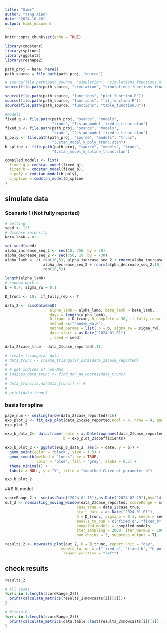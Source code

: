 ```yaml
---
title: "Sims"
author: "Yang Xiao"
date: "2024-10-28"
output: html_document
---
```


```r
knitr::opts_chunk$set(echo = TRUE)

library(cmdstanr)
library(splines)
library(ggplot2)
library(reshape2)
```


```r
path_proj = here::here()
path_source = file.path(path_proj, "source")

# source(file.path(path_source, "simulation", "simulations_functions.R"))
source(file.path(path_source, "simulation", "simulations_functions_final.R"))

source(file.path(path_source, "functions", "plot_function.R"))
source(file.path(path_source, "functions", "fit_function.R"))
source(file.path(path_source, "functions", "table_function.R"))
```

```r
#models
fixed_q <- file.path(path_proj, "source", "models",
                     "trunc", "1.stan_model_fixed_q_trunc.stan")
fixed_b <- file.path(path_proj, "source", "models",
                     "trunc", "2.stan_model_fixed_b_trunc.stan")
b_poly <- file.path(path_proj, "source", "models", "trunc",
                     "3.stan_model_b_poly_trunc.stan")
b_spline <- file.path(path_proj, "source", "models", "trunc",
                     "4.stan_model_b_spline_trunc.stan")

compiled_models <- list(
  fixed_q = cmdstan_model(fixed_q),
  fixed_b = cmdstan_model(fixed_b),
  b_poly = cmdstan_model(b_poly),
  b_spline = cmdstan_model(b_spline)
)
```


## simulate data

### Scenario 1 (Not fully reported)
```r

# setting:
seed <- 123
# disease intensity
beta_lamb = 0.5

set.seed(seed)
alpha_increase_seq_2 <- seq(10, 750, by = 30)
alpha_decrease_seq_2 <- seq(750, 10, by = -30)
alpha_lamb =  c( rep(10,5), alpha_increase_seq_2 + rnorm(alpha_increase_seq_2,10,10), 
                 alpha_decrease_seq_2 + rnorm(alpha_decrease_seq_2,10,10),
                 rep(10,5))

length(alpha_lamb)
# random walk b
b = 0.4; sigma_rw = 0.1

D_trunc <- 10;  if_fully_rep <- T

data_2 <- simsDataGenQ(
                    alpha_lamb = alpha_lamb, beta_lamb = beta_lamb,
                    days = length(alpha_lamb), 
                    D_trunc = D_trunc, D_complete = 30, if_fully_reported = if_fully_rep,
                    method =c("random_walk"),
                    method_params = list( b = b, sigma_rw = sigma_rw),
                    date_start = as.Date("2024-01-01") 
                    , seed = seed)

data_2$case_true - data_2$case_reported[,11]

# create triangular data
# data_trunc <- create_triangular_data(data_2$case_reported)
# 
# # get indices of non-NAs
# indices_data_trunc <- find_non_na_coords(data_trunc)
# 
# data_trunc[is.na(data_trunc)] <- 0
# 
# print(data_trunc)
```

### basis for spline

```r
page_num <- ceiling(nrow(data_2$case_reported)/16)
exp_plot_2 <- fit_exp_plot(data_2$case_reported,ncol = 4, nrow = 4, page = c(1:page_num), if_fit = T)
exp_plot_2
```
```r
exp_b_data_2<- data.frame( date = as.Date(rownames(data_2$case_reported)),
                          b = exp_plot_2$coefficients)

exp_b_plot_2 <- ggplot(exp_b_data_2, aes(x = date, y = b)) +
  geom_point(color = "black", size = 1.5) +       
  geom_smooth(method = "loess", se = TRUE,        
              color = "blue", fill = "grey", alpha = 0.5) +
  theme_minimal() +
  labs(x = NULL, y = "Y", title = "Smoothed Curve of parameter b")

exp_b_plot_2
```


##$ fit model
```r
scoreRange_2 <- seq(as.Date("2024-01-15"),as.Date("2024-02-29"),by="14 day")
out_2 <- nowcasting_moving_window(data_2$case_reported, scoreRange = scoreRange_2, 
                                case_true = data_2$case_true,
                                start_date = as.Date("2024-01-01"),
                                D = D_trunc, sigma_b = 0.1, seeds = seed,
                                models_to_run = c("fixed_q", "fixed_b", "b_poly","b_spline"),
                                compiled_models = compiled_models,
                                iter_sampling = 2000, iter_warmup = 1000, refresh = 0,
                                num_chains = 3, suppress_output = T)

results_2 <- nowcasts_plot(out_2, D = D_trunc, report_unit = "day", 
                         models_to_run = c("fixed_q", "fixed_b", "b_poly", "b_spline"),
                          legend_position = "left")
```


## check results
```r
results_2
```

```r
# all cases
for(i in 1:length(scoreRange_2)){
  print(calculate_metrics(results_2$nowcasts[i][[1]]))
}
```

```r
# Within D
for(i in 1:length(scoreRange_2)){
  print(calculate_metrics(data.table::last(results_2$nowcasts[i][[1]], D_trunc)))
}
```
